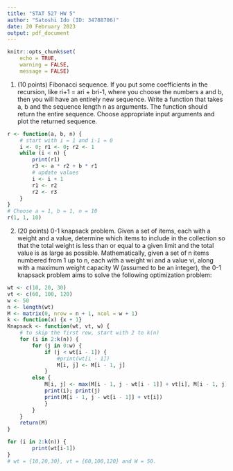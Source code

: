 ```yaml
---
title: "STAT 527 HW 5"
author: "Satoshi Ido (ID: 34788706)"
date: 20 February 2023
output: pdf_document
---
```

```r
knitr::opts_chunk$set(
    echo = TRUE,
    warning = FALSE,
    message = FALSE)
```

1. (10 points) Fibonacci sequence. If you put some coefficients in the recursion, like ri+1 = ari + bri-1,
where you choose the numbers a and b, then you will have an entirely new sequence. Write a function that takes a, b and the sequence length n as arguments. The function should return the entire sequence. Choose appropriate input arguments and plot the returned sequence.
```r

r <- function(a, b, n) {
    # start with i = 1 and i-1 = 0
    i <- 0; r1 <- 0; r2 <- 1
    while (i < n) {
        print(r1)
        r3 <- a * r2 + b * r1
        # update values
        i <- i + 1
        r1 <- r2
        r2 <- r3
    }
}
# Choose a = 1, b = 1, n = 10
r(1, 1, 10)
```

2. (20 points) 0-1 knapsack problem. Given a set of items, each with a weight and a value, determine which items to include in the collection so that the total weight is less than or equal to a given limit and the total value is as large as possible.
Mathematically, given a set of n items numbered from 1 up to n, each with a weight wi and a value vi, along with a maximum weight capacity W (assumed to be an integer), the 0-1 knapsack problem aims to solve the following optimization problem:
```r
wt <- c(10, 20, 30)
vt <- c(60, 100, 120)
w <- 50
n <- length(wt)
M <- matrix(0, nrow = n + 1, ncol = w + 1)
k <- function(x) {x + 1}
Knapsack <- function(wt, vt, w) {
    # to skip the first row, start with 2 to k(n)
    for (i in 2:k(n)) {
        for (j in 0:w) {
            if (j < wt[i - 1]) {
                #print(wt[i - 1])
                M[i, j] <- M[i - 1, j]
            }
        else {
            M[i, j] <- max(M[i - 1, j - wt[i - 1]] + vt[i], M[i - 1, j])
            print(i); print(j)
            print(M[i - 1, j - wt[i - 1]] + vt[i])
            }
        }
    }
    return(M)
}

for (i in 2:k(n)) {
        print(wt[i-1])
}
# wt = {10,20,30}, vt = {60,100,120} and W = 50.
```